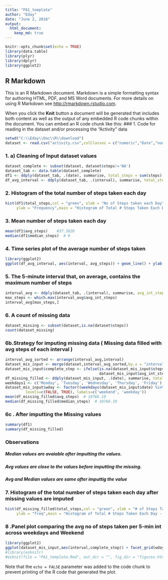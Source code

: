 ```yaml
---
title: "PA1_template"
author: "Eday"
date: "June 2, 2016"
output: 
  html_document:
    keep_md: true
---
```


```r
knitr::opts_chunk$set(echo = TRUE)
library(data.table)
library(plyr)
library(dplyr)
library(ggplot2)
```

## R Markdown

This is an R Markdown document. Markdown is a simple formatting syntax for authoring HTML, PDF, and MS Word documents. For more details on using R Markdown see <http://rmarkdown.rstudio.com>.

When you click the **Knit** button a document will be generated that includes both content as well as the output of any embedded R code chunks within the document. You can embed an R code chunk like this:
### 1. Code for reading in the dataset and/or processing the "Activity" data
```r
setwd("C:\\Eday\\Doc\\R\\download")
dataset <- read.csv("activity.csv",colClasses = c("numeric","Date","numeric"))
```
### 1. a) Cleaning of Input dataset values
```r
dataset_complete <- subset(dataset, dataset$steps!='NA')
dataset_tab <- data.table(dataset_complete)
df1 <- ddply(dataset_tab, .(date), summarise, total_steps = sum(steps) , avg_steps=mean(steps),median_steps = median(steps))
df_avg_interval <- ddply(dataset_tab, .(interval), summarise, total_steps = sum(steps) , avg_steps=mean(steps),median_steps = median(steps))
```
### 2. Histogram of the total number of steps taken each day
```r
hist(df1$total_steps,col = "green", xlab = "No of Steps taken each Day",
     ylab = "Frequency",main = "Histogram of Total # Steps Taken Each Day")
```
### 3. Mean  number of steps taken each day
```r
mean(df1$avg_steps)    #37.3826
median(df1$median_steps)  # 0 
```
### 4. Time series plot of the average number of steps taken
```r
library(ggplot2)
ggplot(df_avg_interval, aes(interval, avg_steps)) + geom_line() + ylab("Avg steps")
```
### 5. The 5-minute interval that, on average, contains the maximum number of steps
```r
interval_avg <- ddply(dataset_tab, .(interval), summarise, avg_int_steps = mean(steps))
max_steps <- which.max(interval_avg$avg_int_steps)
interval_avg[max_steps,]
```
### 6. A  count of missing data 
```r
dataset_missing <- subset(dataset,is.na(dataset$steps))
count(dataset_missing)
```
### 6b.Strategy for imputing missing data ( Missing data filled with avg steps of each interval )
```r
interval_avg_sorted <- arrange(interval_avg,interval)
dataset_mis_input <- merge(dataset,interval_avg_sorted,by.x = "interval",by.y = "interval",all = TRUE)
dataset_mis_input$complete_step <- ifelse(is.na(dataset_mis_input$steps),   
                                          dataset_mis_input$avg_int_steps, dataset_mis_input$steps)
df_missing_filled <- ddply(dataset_mis_input, .(date), summarise, total_steps = sum(complete_step) , avg_steps=mean(complete_step),median_steps = median(complete_step))
weekdays1 <- c('Monday', 'Tuesday', 'Wednesday', 'Thursday', 'Friday')
dataset_mis_input$wday <- factor((weekdays(dataset_mis_input$date) %in% weekdays1), 
         levels=c(FALSE, TRUE), labels=c('weekend', 'weekday'))
mean(df_missing_filled$avg_steps)  # 10766.19
median(df_missing_filled$median_steps)  # 10766.19

```
### 6c . After imputting the Missing values  
```r
summary(df1)
summary(df_missing_filled)
```
### Observations 
##### Median values are avaiable after imputting the values. 
##### Avg values are close to the values before imputting the missing.
##### Avg and Median values are same after imputtig the value 
### 7. Histogram of the total number of steps taken each day after missing values are imputed
```r
hist(df_missing_filled$total_steps,col = "green", xlab = "# of Steps Taken Each Day",
     ylab = "freq",main = "Histogram of Total # Steps Taken Each Day - filled missing values")
```
### 8 .Panel plot comparing the avg no of steps taken per 5-min int across weekdays and Weekend 
```r
library(ggplot2)
ggplot(dataset_mis_input,aes(interval,complete_step)) + facet_grid(wday~.) +  geom_line() + labs(x="Interval",y="Number of Steps") 
#library(ezknitr)
#ezknit(file = "PA1_template.Rmd", out_dir = "", fig_dir = "figures-html")
``````

Note that the `echo = FALSE` parameter was added to the code chunk to prevent printing of the R code that generated the plot.

